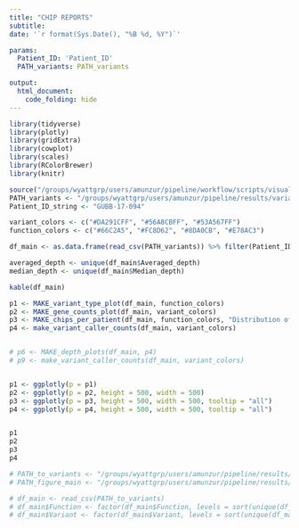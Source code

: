 ---
title: "CHIP REPORTS"
subtitle: 
date: '`r format(Sys.Date(), "%B %d, %Y")`'

params:
  Patient_ID: 'Patient_ID'
  PATH_variants: PATH_variants

output: 
  html_document:
    code_folding: hide
---

```{r setup, include = FALSE}

library(tidyverse)
library(plotly)
library(gridExtra)
library(cowplot)
library(scales)
library(RColorBrewer)
library(knitr)

source("/groups/wyattgrp/users/amunzur/pipeline/workflow/scripts/visualization/UTILITIES_MAKE_patient_reports.R") # functions defined here
PATH_variants <- "/groups/wyattgrp/users/amunzur/pipeline/results/variant_calling/combined/combined.csv" # combined file with all variants
Patient_ID_string <- "GUBB-17-094"

```

```{r}

variant_colors <- c("#DA291CFF", "#56A8CBFF", "#53A567FF")
function_colors <- c("#66C2A5", "#FC8D62", "#8DA0CB", "#E78AC3")

df_main <- as.data.frame(read_csv(PATH_variants)) %>% filter(Patient_ID == Patient_ID_string)

averaged_depth <- unique(df_main$Averaged_depth)
median_depth <- unique(df_main$Median_depth)

```

```{r}

kable(df_main)

```


```{r include = FALSE}

p1 <- MAKE_variant_type_plot(df_main, function_colors)
p2 <- MAKE_gene_counts_plot(df_main, variant_colors)
p3 <- MAKE_chips_per_patient(df_main, function_colors, "Distribution of CHIP variants, grouped by function and colored by variant type.") 
p4 <- make_variant_caller_counts(df_main, variant_colors)


# p6 <- MAKE_depth_plots(df_main, p4)
# p9 <- make_variant_caller_counts(df_main, variant_colors)



```



```{r}

p1 <- ggplotly(p = p1)
p2 <- ggplotly(p = p2, height = 500, width = 500)
p3 <- ggplotly(p = p3, height = 500, width = 500, tooltip = "all")
p4 <- ggplotly(p = p4, height = 500, width = 500, tooltip = "all")



```

```{r}

p1
p2
p3
p4

```


```{r, include = FALSE}

# PATH_to_variants <- "/groups/wyattgrp/users/amunzur/pipeline/results/variant_calling/combined/combined.csv"
# PATH_figure_main <- "/groups/wyattgrp/users/amunzur/pipeline/results/figures/main_figures/new_chip_panel/before_manual_curation"

# df_main <- read_csv(PATH_to_variants)
# df_main$Function <- factor(df_main$Function, levels = sort(unique(df_main$Function), decreasing = TRUE))
# df_main$Variant <- factor(df_main$Variant, levels = sort(unique(df_main$Variant), decreasing = FALSE))

```
